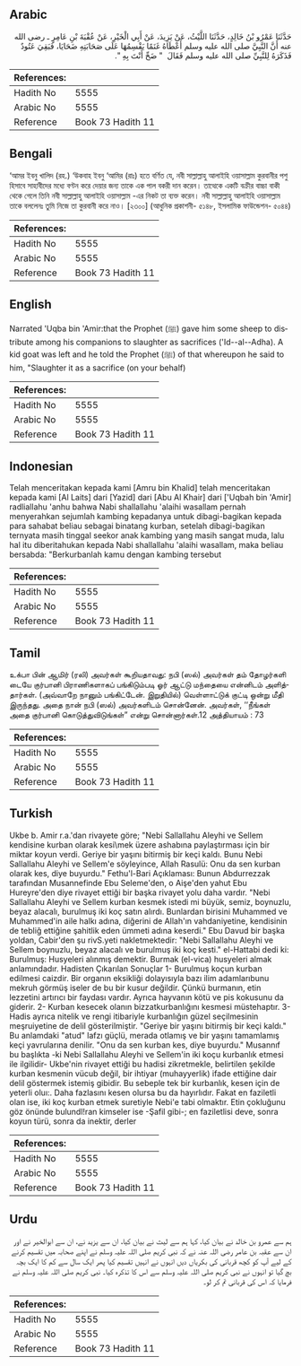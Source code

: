 ## Arabic


<div dir="rtl" lang="ar" style={{fontSize:'larger',backgroundColor:'#f8f9fa',padding:20}}>
حَدَّثَنَا عَمْرُو بْنُ خَالِدٍ، حَدَّثَنَا اللَّيْثُ، عَنْ يَزِيدَ، عَنْ أَبِي الْخَيْرِ، عَنْ عُقْبَةَ بْنِ عَامِرٍ ـ رضى الله عنه أَنَّ النَّبِيَّ صلى الله عليه وسلم أَعْطَاهُ غَنَمًا يَقْسِمُهَا عَلَى صَحَابَتِهِ ضَحَايَا، فَبَقِيَ عَتُودٌ فَذَكَرَهُ لِلنَّبِيِّ صلى الله عليه وسلم فَقَالَ ‏ "‏ ضَحِّ أَنْتَ بِهِ ‏"‏‏.‏
</div>
<div style={{backgroundColor:'#f8f9fa',padding:20, marginBottom: 10}}><table> <thead> <tr> <th>References:</th> <th></th> </tr> </thead> <tbody><tr><td>Hadith No</td><td>5555</td></tr><tr><td>Arabic No</td><td>5555</td></tr><tr><td>Reference</td><td>Book 73 Hadith 11</td></tr></tbody></table></div>

## Bengali


<div dir="ltr" lang="bn" style={{fontSize:'larger',backgroundColor:'#f8f9fa',padding:20}}>
‘আমর ইবনু খালিদ (রহ.) ‘উকবাহ ইবনু ‘আমির (রাঃ) হতে বর্ণিত যে, নবী সাল্লাল্লাহু আলাইহি ওয়াসাল্লাম কুরবানীর পশু হিসাবে সাহাবীদের মধ্যে বণ্টন করে দেয়ার জন্য তাকে এক পাল বকরী দান করেন। তাত্থেকে একটি বক্রীর বাচ্চা বাকী থেকে গেলে তিনি নবী সাল্লাল্লাহু আলাইহি ওয়াসাল্লাম -এর নিকট তা ব্যক্ত করেন। নবী সাল্লাল্লাহু আলাইহি ওয়াসাল্লাম তাকে বললেনঃ তুমি নিজে তা কুরবানী করে নাও। [২৩০০] (আধুনিক প্রকাশনী- ৫১৪৮, ইসলামিক ফাউন্ডেশন- ৫০৪৪)
</div>
<div style={{backgroundColor:'#f8f9fa',padding:20, marginBottom: 10}}><table> <thead> <tr> <th>References:</th> <th></th> </tr> </thead> <tbody><tr><td>Hadith No</td><td>5555</td></tr><tr><td>Arabic No</td><td>5555</td></tr><tr><td>Reference</td><td>Book 73 Hadith 11</td></tr></tbody></table></div>

## English


<div dir="ltr" lang="en" style={{fontSize:'larger',backgroundColor:'#f8f9fa',padding:20}}>
Narrated 'Uqba bin 'Amir:that the Prophet (ﷺ) gave him some sheep to distribute among his companions to slaughter as sacrifices ('Id--al--Adha). A kid goat was left and he told the Prophet (ﷺ) of that whereupon he said to him, "Slaughter it as a sacrifice (on your behalf)
</div>
<div style={{backgroundColor:'#f8f9fa',padding:20, marginBottom: 10}}><table> <thead> <tr> <th>References:</th> <th></th> </tr> </thead> <tbody><tr><td>Hadith No</td><td>5555</td></tr><tr><td>Arabic No</td><td>5555</td></tr><tr><td>Reference</td><td>Book 73 Hadith 11</td></tr></tbody></table></div>

## Indonesian


<div dir="ltr" lang="id" style={{fontSize:'larger',backgroundColor:'#f8f9fa',padding:20}}>
Telah menceritakan kepada kami [Amru bin Khalid] telah menceritakan kepada kami [Al Laits] dari [Yazid] dari [Abu Al Khair] dari ['Uqbah bin 'Amir] radliallahu 'anhu bahwa Nabi shallallahu 'alaihi wasallam pernah menyerahkan sejumlah kambing kepadanya untuk dibagi-bagikan kepada para sahabat beliau sebagai binatang kurban, setelah dibagi-bagikan ternyata masih tinggal seekor anak kambing yang masih sangat muda, lalu hal itu diberitahukan kepada Nabi shallallahu 'alaihi wasallam, maka beliau bersabda: "Berkurbanlah kamu dengan kambing tersebut
</div>
<div style={{backgroundColor:'#f8f9fa',padding:20, marginBottom: 10}}><table> <thead> <tr> <th>References:</th> <th></th> </tr> </thead> <tbody><tr><td>Hadith No</td><td>5555</td></tr><tr><td>Arabic No</td><td>5555</td></tr><tr><td>Reference</td><td>Book 73 Hadith 11</td></tr></tbody></table></div>

## Tamil


<div dir="ltr" lang="ta" style={{fontSize:'larger',backgroundColor:'#f8f9fa',padding:20}}>
உக்பா பின் ஆமிர் (ரலி) அவர்கள் கூறியதாவது: நபி (ஸல்) அவர்கள் தம் தோழர்களி டையே குர்பானி பிராணிகளாகப் பங்கிடும்படி ஓர் ஆட்டு மந்தையை என்னிடம் அளித்தார்கள். (அவ்வாறே நானும் பங்கிட்டேன். இறுதியில்) வெள்ளாட்டுக் குட்டி ஒன்று மீதி இருந்தது. அதை நான் நபி (ஸல்) அவர்களிடம் சொன்னேன். அவர்கள், ‘‘நீங்கள் அதை குர்பானி கொடுத்துவிடுங்கள்” என்று சொன்னார்கள்.12 அத்தியாயம் : 73
</div>
<div style={{backgroundColor:'#f8f9fa',padding:20, marginBottom: 10}}><table> <thead> <tr> <th>References:</th> <th></th> </tr> </thead> <tbody><tr><td>Hadith No</td><td>5555</td></tr><tr><td>Arabic No</td><td>5555</td></tr><tr><td>Reference</td><td>Book 73 Hadith 11</td></tr></tbody></table></div>

## Turkish


<div dir="ltr" lang="tr" style={{fontSize:'larger',backgroundColor:'#f8f9fa',padding:20}}>
Ukbe b. Amir r.a.'dan rivayete göre; "Nebi Sallallahu Aleyhi ve Sellem kendisine kurban olarak kesi\mek üzere ashabına paylaştırması için bir miktar koyun verdi. Geriye bir yaşını bitirmiş bir keçi kaldı. Bunu Nebi Sallallahu Aleyhi ve Sellem'e söyleyince, Allah Rasulü: Onu da sen kurban olarak kes, diye buyurdu." Fethu'l-Bari Açıklaması: Bunun Abdurrezzak tarafından Musannefinde Ebu Seleme'den, o Aişe'den yahut Ebu Hureyre'den diye rivayet ettiği bir başka rivayet yolu daha vardır. "Nebi Sallallahu Aleyhi ve Sellem kurban kesmek istedi mi büyük, semiz, boynuzlu, beyaz alacalı, burulmuş iki koç satın alırdı. Bunlardan birisini Muhammed ve Muhammed'in aile halkı adına, diğerini de Allah'ın vahdaniyetine, kendisinin de tebliğ ettiğine şahitlik eden ümmeti adına keserdi." Ebu Davud bir başka yoldan, Cabir'den şu rivS.yeti nakletmektedir: "Nebi Sallallahu Aleyhi ve Sellem boynuzlu, beyaz alacalı ve burulmuş iki koç kesti." el-Hattabi dedi ki: Burulmuş: Husyeleri alınmış demektir. Burmak (el-vica) husyeleri almak anlamındadır. Hadisten Çıkarılan Sonuçlar 1- Burulmuş koçun kurban edilmesi caizdir. Bir organın eksikliği dolayısıyla bazı ilim adamlarıbunu mekruh görmüş iseler de bu bir kusur değildir. Çünkü burmanın, etin lezzetini artırıcı bir faydası vardır. Ayrıca hayvanın kötü ve pis kokusunu da giderir. 2- Kurban kesecek olanın bizzatkurbanlığını kesmesi müstehaptır. 3- Hadis ayrıca nitelik ve rengi itibariyle kurbanlığın güzel seçilmesinin meşruiyetine de delil gösterilmiştir. "Geriye bir yaşını bitirmiş bir keçi kaldı." Bu anlamdaki "atud" lafzı güçlü, merada otlamış ve bir yaşını tamamlamış keçi yavrularına denilir. "Onu da sen kurban kes, diye buyurdu." Musannıf bu başlıkta -ki Nebi Sallallahu Aleyhi ve Sellem'in iki koçu kurbanlık etmesi ile ilgilidir- Ukbe'nin rivayet ettiği bu hadisi zikretmekle, belirtilen şekilde kurban kesmenin vücub değil, bir ihtiyar (muhayyerlik) ifade ettiğine dair delil göstermek istemiş gibidir. Bu sebeple tek bir kurbanlık, kesen için de yeterli oluı:. Daha fazlasını kesen olursa bu da hayırlıdır. Fakat en faziletli olan ise, iki koç kurban etmek suretiyle Nebi'e tabi olmaktır. Etin çokluğunu göz önünde bulundl!ran kimseler ise -Şafil gibi-; en faziletlisi deve, sonra koyun türü, sonra da inektir, derler
</div>
<div style={{backgroundColor:'#f8f9fa',padding:20, marginBottom: 10}}><table> <thead> <tr> <th>References:</th> <th></th> </tr> </thead> <tbody><tr><td>Hadith No</td><td>5555</td></tr><tr><td>Arabic No</td><td>5555</td></tr><tr><td>Reference</td><td>Book 73 Hadith 11</td></tr></tbody></table></div>

## Urdu


<div dir="rtl" lang="ur" style={{fontSize:'larger',backgroundColor:'#f8f9fa',padding:20}}>
ہم سے عمرو بن خالد نے بیان کیا، کہا ہم سے لیث نے بیان کیا، ان سے یزید نے، ان سے ابوالخیر نے اور ان سے عقبہ بن عامر رضی اللہ عنہ نے کہ نبی کریم صلی اللہ علیہ وسلم نے اپنے صحابہ میں تقسیم کرنے کے لیے آپ کو کچھ قربانی کی بکریاں دیں انہوں نے انہیں تقسیم کیا پھر ایک سال سے کم کا ایک بچہ بچ گیا تو انہوں نے نبی کریم صلی اللہ علیہ وسلم سے اس کا تذکرہ کیا۔ نبی کریم صلی اللہ علیہ وسلم نے فرمایا کہ اس کی قربانی تم کر لو۔
</div>
<div style={{backgroundColor:'#f8f9fa',padding:20, marginBottom: 10}}><table> <thead> <tr> <th>References:</th> <th></th> </tr> </thead> <tbody><tr><td>Hadith No</td><td>5555</td></tr><tr><td>Arabic No</td><td>5555</td></tr><tr><td>Reference</td><td>Book 73 Hadith 11</td></tr></tbody></table></div>